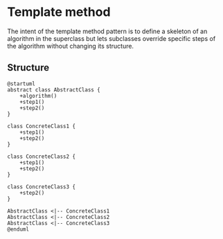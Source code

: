 # Template method

The intent of the template method pattern is to define a skeleton of an algorithm in the superclass but lets subclasses override specific steps of the algorithm without changing its structure.

## Structure

```plantuml
@startuml
abstract class AbstractClass {
    +algorithm()
    +step1()
    +step2()
}

class ConcreteClass1 {
    +step1()
    +step2()
}

class ConcreteClass2 {
    +step1()
    +step2()
}

class ConcreteClass3 {
    +step2()
}

AbstractClass <|-- ConcreteClass1
AbstractClass <|-- ConcreteClass2
AbstractClass <|-- ConcreteClass3
@enduml
```
